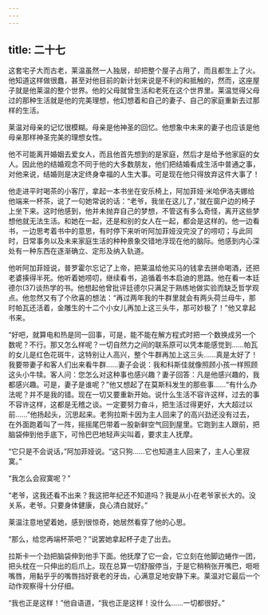 ```yaml
---
---
---
```

title: 二十七
---




这套宅子大而古老，莱温虽然一人独居，却把整个屋子占用了，而且都生上了火。他知道这样做很蠢，甚至对他目前的新计划来说是不利的和抵触的，然而，这座屋子就是他莱温的整个世界。他的父母就曾生活和老死在这个世界里。莱温觉得父母过的那种生活就是他的完美理想，他幻想着和自己的妻子、自己的家庭重新去过那样的生活。

莱温对母亲的记忆很模糊。母亲是他神圣的回忆。他想象中未来的妻子也应该是他母亲那样神圣完美的理想女性。

他不可能离开婚姻去爱女人，而且他首先想到的是家庭，然后才是给予他家庭的女人。因此他的结婚观念不同于他的大多数朋友，他们把结婚看成生活中普通之事，对他来说，结婚则是决定终身幸福的人生大事。可是现在他只得放弃这件大事了！

他走进平时喝茶的小客厅，拿起一本书坐在安乐椅上，阿加菲娅·米哈伊洛夫娜给他端来一杯茶，说了一句她常说的话：“老爷，我坐在这儿了，”就在窗户边的椅子上坐下来。这时他感到，他并未抛弃自己的梦想，不管这有多么奇怪，离开这些梦想他就无法生活。和她在一起，还是和别的女人在一起，都会是这样的。他一边看书，一边思考着书中的意思，有时停下来听听阿加菲娅没完没了的唠叨；与此同时，日常事务以及未来家庭生活的种种景象交错地浮现在他的脑际。他感到内心深处有一种东西在逐渐确立、定形及纳入轨道。

他听阿加菲娅说，普罗霍尔忘记了上帝，把莱温给他买马的钱拿去拼命喝酒，还把老婆揍得半死。他听着她唠叨，继续看书，追循着书本启迪的思路。他在看一本廷德尔(37)谈热学的书。他想起他曾批评廷德尔只满足于熟练地做实验而缺乏哲学观点。他忽然又有了个欣喜的想法：“再过两年我的牛群里就会有两头荷兰母牛，那时帕瓦还活着，金雕生的十二个小女儿再加上这三头牛，那可妙极了！”他又拿起书来。

“好吧，就算电和热是同一回事，可是，能不能在解方程式时把一个数换成另一个数呢？不行。那又怎么样呢？一切自然力之间的联系原可以凭本能感觉到……帕瓦的女儿是红色花斑牛，这特别让人高兴，整个牛群再加上这三头……真是太好了！我要带妻子和客人们出来看牛群……妻子会说：我和科斯佳就像照顾小孩一样照顾这头小牛犊。客人问：您怎么对这种事也感兴趣？妻子回答：凡是他感兴趣的，我都感兴趣。可是，妻子是谁呢？”他又想起了在莫斯科发生的那些事……“有什么办法呢？并不是我的错。现在一切又要重新开始。说什么生活不容许这样，过去的事不容许这样，这都是无稽之谈。一定要努力奋斗，把生活过得更好，大大超过以前……”他扬起头，沉思起来。老狗拉斯卡因为主人回来了的高兴劲还没有过去，在外面跑着叫了一阵，摇摇尾巴带着一股新鲜空气回到屋里。它跑到主人跟前，把脑袋伸到他手底下，可怜巴巴地轻声尖叫着，要求主人抚摩。

“它只是不会说话，”阿加菲娅说。“这只狗……它也知道主人回来了，主人心里寂寞。”

“我怎么会寂寞呢？”

“老爷，这我还看不出来？我这把年纪还不知道吗？我是从小在老爷家长大的。没关系，老爷。只要身体健康，良心清白就好。”

莱温注意地望着她，感到很惊奇，她居然看穿了他的心思。

“那么，给您再端杯茶吧？”说罢她拿起杯子走了出去。

拉斯卡一个劲把脑袋伸到他手下面。他抚摩了它一会，它立刻在他脚边蜷作一团，把头枕在一只伸出的后爪上。现在总算一切舒服停当，于是它稍稍张开嘴巴，咂咂嘴唇，用黏乎乎的嘴唇挡好衰老的牙齿，心满意足地安静下来。莱温对它最后一个动作观察得十分仔细。

“我也正是这样！”他自语道，“我也正是这样！没什么……一切都很好。”